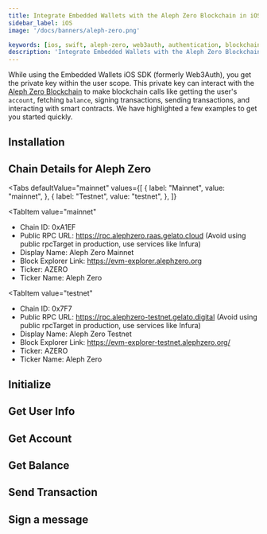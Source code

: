 ```yaml
---
title: Integrate Embedded Wallets with the Aleph Zero Blockchain in iOS/Swift Applications
sidebar_label: iOS
image: '/docs/banners/aleph-zero.png'

keywords: [ios, swift, aleph-zero, web3auth, authentication, blockchain]
description: 'Integrate Embedded Wallets with the Aleph Zero Blockchain in iOS/Swift Applications | Embedded Wallets'
---
```



<SEO
  title="Integrate Embedded Wallets with the Aleph Zero Blockchain in iOS/Swift Applications"
  description="Integrate Embedded Wallets with the Aleph Zero Blockchain in iOS/Swift Applications | Embedded Wallets"
  image="https://web3auth.io/docs/banners/aleph-zero.png"
  slug="/embedded-wallets/connect-blockchain/evm/aleph-zero/ios"
/>

While using the Embedded Wallets iOS SDK (formerly Web3Auth), you get the private key within the user scope. This private key can interact with the [Aleph Zero Blockchain](https://alephzero.org) to make blockchain calls like getting the user's `account`, fetching `balance`, signing transactions, sending transactions, and interacting with smart contracts. We have highlighted a few examples to get you started quickly.

## Installation

<InstallationSnippet />

## Chain Details for Aleph Zero

<Tabs
 defaultValue="mainnet"
  values={[
    { label: "Mainnet", value: "mainnet", },
    { label: "Testnet", value: "testnet", },
  ]}
>
<TabItem
  value="mainnet"
>

- Chain ID: 0xA1EF
- Public RPC URL: https://rpc.alephzero.raas.gelato.cloud (Avoid using public rpcTarget in production, use services like Infura)
- Display Name: Aleph Zero Mainnet
- Block Explorer Link: https://evm-explorer.alephzero.org
- Ticker: AZERO
- Ticker Name: Aleph Zero

</TabItem>

<TabItem
  value="testnet"
>

- Chain ID: 0x7F7
- Public RPC URL: https://rpc.alephzero-testnet.gelato.digital (Avoid using public rpcTarget in production, use services like Infura)
- Display Name: Aleph Zero Testnet
- Block Explorer Link: https://evm-explorer-testnet.alephzero.org/
- Ticker: AZERO
- Ticker Name: Aleph Zero

</TabItem>
</Tabs>

## Initialize

<InitialisationSnippet />

## Get User Info

<UserInfoSnippet />

## Get Account

<GetAccountSnippet />

## Get Balance

<GetBalanceSnippet />

## Send Transaction

<SendTransactionSnippet />

## Sign a message

<SignMessageSnippet />
